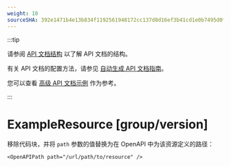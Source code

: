 ```yaml
---
weight: 10
sourceSHA: 392e1471b4e13b834f1192561948172cc137d8d16ef3b41cd1e0b7495d0fd771
---
```


:::tip

请参阅 [API 文档结构](https://product-doc-guide.alauda.cn/arch/site_arch.html#api_structure) 以了解 API 文档的结构。

有关 API 文档的配置方法，请参见 [自动生成 API 文档指南](https://product-doc-guide.alauda.cn/guide/api_doc.html)。

您可以查看 [高级 API 文档示例](https://product-doc-guide.alauda.cn/template/apis/example/advanced_api_example/) 作为参考。

:::

# ExampleResource \[group/version]

移除代码块，并将 `path` 参数的值替换为在 OpenAPI 中为该资源定义的路径：

```mdx
<OpenAPIPath path="/url/path/to/resource" />
```
